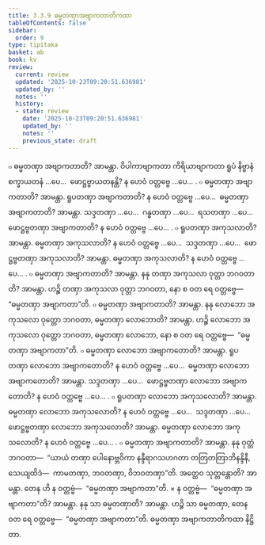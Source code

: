 ```yaml
---
title: 3.3.9 ဓမ္မတဏှာအဗျာကတာတိကထာ
tableOfContents: false
sidebar:
  order: 9
type: tipitaka
basket: ab
book: kv
review:
  current: review
  updated: '2025-10-23T09:20:51.636981'
  updated_by: ''
  notes: ''
  history:
  - state: review
    date: '2025-10-23T09:20:51.636981'
    updated_by: ''
    notes: ''
    previous_state: draft
---
```



<ReviewStatus review={frontmatter.review} showDetails={true} />

<HypothesisAnnotation frontmatter={frontmatter} />

<DynamicBreadcrumb />

<Division number="676" book="kv" e="ch" v="32" p="353">

<Paragraph number="2184" book="kv">
๐ ဓမ္မတဏှာ အဗျာကတာတိ? အာမန္တာ. ဝိပါကာဗျာကတာ ကိရိယာဗျာကတာ ရူပံ နိဗ္ဗာနံ စက္ခာယတနံ …ပေ…  ဖောဋ္ဌဗ္ဗာယတနန္တိ? န ဟေဝံ ဝတ္တဗ္ဗေ …ပေ… .
</Paragraph>

<Paragraph number="2185" book="kv">
๐ ဓမ္မတဏှာ အဗျာကတာတိ? အာမန္တာ. ရူပတဏှာ အဗျာကတာတိ? န ဟေဝံ ဝတ္တဗ္ဗေ …ပေ…  ဓမ္မတဏှာ အဗျာကတာတိ? အာမန္တာ. သဒ္ဒတဏှာ …ပေ…  ဂန္ဓတဏှာ …ပေ…  ရသတဏှာ …ပေ…  ဖောဋ္ဌဗ္ဗတဏှာ အဗျာကတာတိ? န ဟေဝံ ဝတ္တဗ္ဗေ …ပေ… .
</Paragraph>

<Paragraph number="2186" book="kv">
๐ ရူပတဏှာ အကုသလာတိ? အာမန္တာ. ဓမ္မတဏှာ အကုသလာတိ? န ဟေဝံ ဝတ္တဗ္ဗေ …ပေ…  သဒ္ဒတဏှာ …ပေ…  ဖောဋ္ဌဗ္ဗတဏှာ အကုသလာတိ? အာမန္တာ. ဓမ္မတဏှာ အကုသလာတိ? န ဟေဝံ ဝတ္တဗ္ဗေ …ပေ… .
</Paragraph>

</Division>
<Division number="677" book="kv" e="ch" v="32" p="353">

<Paragraph number="2187" book="kv">
๐ ဓမ္မတဏှာ အဗျာကတာတိ? အာမန္တာ. နနု တဏှာ အကုသလာ ဝုတ္တာ ဘဂဝတာတိ? အာမန္တာ. ဟဉ္စိ တဏှာ အကုသလာ ဝုတ္တာ ဘဂဝတာ, နော စ ဝတ ရေ ဝတ္တဗ္ဗေ—  “ဓမ္မတဏှာ အဗျာကတာ”တိ.
</Paragraph>

<Paragraph number="2188" book="kv">
๐ ဓမ္မတဏှာ အဗျာကတာတိ? အာမန္တာ. နနု လောဘော အကုသလော ဝုတ္တော ဘဂဝတာ, ဓမ္မတဏှာ လောဘောတိ? အာမန္တာ. ဟဉ္စိ လောဘော အကုသလော ဝုတ္တော ဘဂဝတာ, ဓမ္မတဏှာ လောဘော, နော စ ဝတ ရေ ဝတ္တဗ္ဗေ—  “ဓမ္မတဏှာ အဗျာကတာ”တိ.
</Paragraph>

</Division>
<Division number="678" book="kv" e="ch" v="32" p="353">

<Paragraph number="2189" book="kv">
๐ ဓမ္မတဏှာ လောဘော အဗျာကတောတိ? အာမန္တာ. ရူပတဏှာ လောဘော အဗျာကတောတိ? န ဟေဝံ ဝတ္တဗ္ဗေ …ပေ…  ဓမ္မတဏှာ လောဘော အဗျာကတောတိ? အာမန္တာ. သဒ္ဒတဏှာ …ပေ…  ဖောဋ္ဌဗ္ဗတဏှာ လောဘော အဗျာကတောတိ? န ဟေဝံ ဝတ္တဗ္ဗေ …ပေ… .
</Paragraph>

<Paragraph number="2190" book="kv">
๐ ရူပတဏှာ လောဘော အကုသလောတိ? အာမန္တာ. ဓမ္မတဏှာ လောဘော အကုသလောတိ? န ဟေဝံ ဝတ္တဗ္ဗေ …ပေ…  သဒ္ဒတဏှာ …ပေ…  ဖောဋ္ဌဗ္ဗတဏှာ လောဘော အကုသလောတိ? အာမန္တာ. ဓမ္မတဏှာ လောဘော အကုသလောတိ? န ဟေဝံ ဝတ္တဗ္ဗေ …ပေ… .
</Paragraph>

</Division>
<Division number="679" book="kv" e="ch" v="32" p="354">

<Paragraph number="2191" book="kv">
๐ ဓမ္မတဏှာ အဗျာကတာတိ? အာမန္တာ. နနု ဝုတ္တံ ဘဂဝတာ—  “ယာယံ တဏှာ ပေါနောဗ္ဘဝိကာ နန္ဒီရာဂသဟဂတာ တတြတတြာဘိနန္ဒိနီ, သေယျထိဒံ—  ကာမတဏှာ, ဘဝတဏှာ, ဝိဘဝတဏှာ”တိ. အတ္ထေဝ သုတ္တန္တောတိ? အာမန္တာ. တေန ဟိ န ဝတ္တဗ္ဗံ—  “ဓမ္မတဏှာ အဗျာကတာ”တိ.
</Paragraph>

</Division>
<Division number="680" book="kv" e="ch" v="32" p="354">

<Paragraph number="2192" book="kv">
× န ဝတ္တဗ္ဗံ—  “ဓမ္မတဏှာ အဗျာကတာ”တိ? အာမန္တာ. နနု သာ ဓမ္မတဏှာတိ? အာမန္တာ. ဟဉ္စိ သာ ဓမ္မတဏှာ, တေန ဝတ ရေ ဝတ္တဗ္ဗေ—  “ဓမ္မတဏှာ အဗျာကတာ”တိ.

</Paragraph>
</Division>

<Paragraph number="2193" type="center" book="kv">
ဓမ္မတဏှာ အဗျာကတာတိကထာ နိဋ္ဌိတာ.
</Paragraph>